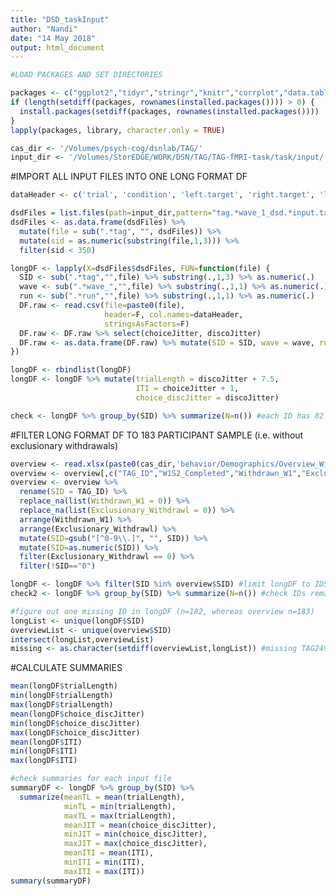 ```yaml
---
title: "DSD_taskInput"
author: "Nandi"
date: "14 May 2018"
output: html_document
---
```


```r
#LOAD PACKAGES AND SET DIRECTORIES

packages <- c("ggplot2","tidyr","stringr","knitr","corrplot","data.table","readxl","gridExtra","dplyr", "psych","kableExtra","lavaan","xlsx")
if (length(setdiff(packages, rownames(installed.packages()))) > 0) {
  install.packages(setdiff(packages, rownames(installed.packages())))  
}
lapply(packages, library, character.only = TRUE)

cas_dir <- '/Volumes/psych-cog/dsnlab/TAG/'
input_dir <- '/Volumes/StorEDGE/WORK/DSN/TAG/TAG-fMRI-task/task/input/'
```

#IMPORT ALL INPUT FILES INTO ONE LONG FORMAT DF
```r
dataHeader <- c('trial', 'condition', 'left.target', 'right.target', 'left.coin', 'right.coin','choiceJitter', 'discoJitter','statement')

dsdFiles = list.files(path=input_dir,pattern="tag.*wave_1_dsd.*input.txt",full.names=T,recursive=T)
dsdFiles <- as.data.frame(dsdFiles) %>% 
  mutate(file = sub(".*tag", "", dsdFiles)) %>% 
  mutate(sid = as.numeric(substring(file,1,3))) %>%
  filter(sid < 350)

longDF <- lapply(X=dsdFiles$dsdFiles, FUN=function(file) {
  SID <- sub(".*tag","",file) %>% substring(.,1,3) %>% as.numeric(.)
  wave <- sub(".*wave_","",file) %>% substring(.,1,1) %>% as.numeric(.)
  run <- sub(".*run","",file) %>% substring(.,1,1) %>% as.numeric(.)
  DF.raw <- read.csv(file=paste0(file),
                     header=F, col.names=dataHeader,
                     stringsAsFactors=F) 
  DF.raw <- DF.raw %>% select(choiceJitter, discoJitter) 
  DF.raw <- as.data.frame(DF.raw) %>% mutate(SID = SID, wave = wave, run = run)
})

longDF <- rbindlist(longDF)
longDF <- longDF %>% mutate(trialLength = discoJitter + 7.5,
                            ITI = choiceJitter + 1,
                            choice_discJitter = discoJitter)

check <- longDF %>% group_by(SID) %>% summarize(N=n()) #each ID has 82 trials, as expected
```

#FILTER LONG FORMAT DF TO 183 PARTICIPANT SAMPLE (i.e. without exclusionary withdrawals)
```r
overview <- read.xlsx(paste0(cas_dir,'behavior/Demographics/Overview_Withdrawn_Completed/TAG_Overview_Doc.xlsx'),1)
overview <- overview[,c("TAG_ID","W1S2_Completed","Withdrawn_W1","Exclusionary_Withdrawl")]
overview <- overview %>% 
  rename(SID = TAG_ID) %>%
  replace_na(list(Withdrawn_W1 = 0)) %>%
  replace_na(list(Exclusionary_Withdrawl = 0)) %>%
  arrange(Withdrawn_W1) %>%
  arrange(Exclusionary_Withdrawl) %>% 
  mutate(SID=gsub("[^0-9\\.]", "", SID)) %>%
  mutate(SID=as.numeric(SID)) %>%
  filter(Exclusionary_Withdrawl == 0) %>%
  filter(!SID=="0")

longDF <- longDF %>% filter(SID %in% overview$SID) #limit longDF to IDS in overview
check2 <- longDF %>% group_by(SID) %>% summarize(N=n()) #check IDs remaining in longDF

#figure out one missing ID in longDF (n=182, whereas overview n=183)
longList <- unique(longDF$SID)
overviewList <- unique(overview$SID)
intersect(longList,overviewList)
missing <- as.character(setdiff(overviewList,longList)) #missing TAG249 - doesn't matter as they withdrew at W1.
```

#CALCULATE SUMMARIES
```r
mean(longDF$trialLength)
min(longDF$trialLength) 
max(longDF$trialLength)
mean(longDF$choice_discJitter)
min(longDF$choice_discJitter) 
max(longDF$choice_discJitter)
mean(longDF$ITI)
min(longDF$ITI) 
max(longDF$ITI)

#check summaries for each input file
summaryDF <- longDF %>% group_by(SID) %>% 
  summarize(meanTL = mean(trialLength),
            minTL = min(trialLength),
            maxTL = max(trialLength),
            meanJIT = mean(choice_discJitter),
            minJIT = min(choice_discJitter),
            maxJIT = max(choice_discJitter),
            meanITI = mean(ITI),
            minITI = min(ITI),
            maxITI = max(ITI)) 
summary(summaryDF)
```


